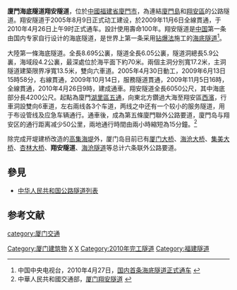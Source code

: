 '''廈門海底隧道翔安隧道'''，位於[[中國|中國]][[福建省|福建省]][[廈門市|廈門市]]，為連結[[廈門島|廈門島]]和[[翔安區|翔安區]]的公路隧道。翔安隧道于2005年8月9日正式动工建设，於2009年11月6日全線貫通，于2010年4月26日上午9时正式通车。設計使用壽命100年。翔安隧道是[[中国|中国]]第一条由国内专家自行设计的海底隧道，是世界上第一条采用[[鑽炸法|钻爆法]]施工的[[海底隧道|海底隧道]]<ref>中国中央电视台，2010年4月27日，[http://news.cntv.cn/china/20100427/103065.shtml 国内首条海底隧道正式通车] {{Wayback|url=http://news.cntv.cn/china/20100427/103065.shtml |date=20100430031223 }}</ref>。

大陸第一條海底隧道。全長8.695公裏，隧道全長6.05公裏，隧道洞總長5.9公裏，海域段4.2公裏，最深處位於海平面下約70米。兩個主洞分別寬17.2米，主洞隧道建築限界凈寬13.5米，雙向六車道。2005年4月30日動工，2009年6月13日15時58分，右線貫通，2009年10月14日，服務隧道貫通，2009年11月5日16時，全線貫通，2010年4月26日9時，建成通車。翔安隧道全長6050公尺，其中海底部分長4200公尺。起點為廈門[[湖里區|湖里區]][[五通|五通]]，向東北方鑽過大海至翔安區[[西濱|西濱]]，行車洞設雙向6車道，左右兩线各3个车道，两线之中还有一个较小的服务隧道，用于布设管线及应急车辆通行。通車後，成為第五條廈門聯外公路要道，廈門岛与翔安区的通行距离减少50公里，兩地通行時間由兩小時縮短為15分鐘。<ref>中華人民共和國交通部，[http://www.moc.gov.cn/2006/06jiaotongcj/suidao/200606/t20060613_37852.html 厦门翔安隧道] {{webarchive|url=https://web.archive.org/web/20090813113151/http://www.moc.gov.cn/2006/06jiaotongcj/suidao/200606/t20060613_37852.html |date=2009-08-13 }}</ref>

除完成开堤建桥改造的[[高集海堤|高集海堤]]外，厦门岛目前已有[[厦门大桥|厦门大桥]]、[[海沧大桥|海沧大桥]]、[[集美大桥|集美大桥]]、[[杏林大桥|杏林大桥]]、'''翔安隧道'''、[[海沧隧道|海沧隧道]]等总计六条联外公路要道。

== 參見 ==
* [[中华人民共和国公路隧道列表|中华人民共和国公路隧道列表]]

==参考文献==
{{Reflist}}

{{厦门}}

{{Tunnel-stub}}

[[category:厦门交通|category:厦门交通]]
[[Category:厦门建筑物|Category:厦门建筑物]]
[[Category:中国公路隧道|X]]
[[Category:中国海底隧道|X]]
[[Category:2010年完工隧道|Category:2010年完工隧道]]
[[Category:福建隧道|Category:福建隧道]]